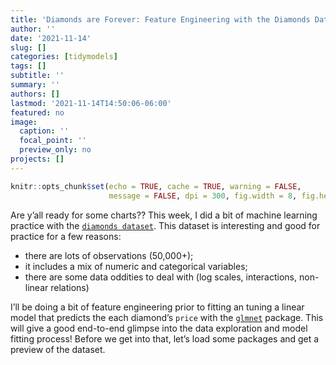 ```yaml
---
title: 'Diamonds are Forever: Feature Engineering with the Diamonds Dataset'
author: ''
date: '2021-11-14'
slug: []
categories: [tidymodels]
tags: []
subtitle: ''
summary: ''
authors: []
lastmod: '2021-11-14T14:50:06-06:00'
featured: no
image:
  caption: ''
  focal_point: ''
  preview_only: no
projects: []
---
```


```r
knitr::opts_chunk$set(echo = TRUE, cache = TRUE, warning = FALSE,
                      message = FALSE, dpi = 300, fig.width = 8, fig.height = 5)
```

Are y'all ready for some charts?? This week, I did a bit of machine learning practice with the [`diamonds dataset`](https://ggplot2.tidyverse.org/reference/diamonds.html). This dataset is interesting and good for practice for a few reasons:

* there are lots of observations (50,000+);
* it includes a mix of numeric and categorical variables;
* there are some data oddities to deal with (log scales, interactions, non-linear relations)

I'll be doing a bit of feature engineering prior to fitting an tuning a linear model that predicts the each diamond's `price` with the [`glmnet`](https://glmnet.stanford.edu/index.html) package. This will give a good end-to-end glimpse into the data exploration and model fitting process! Before we get into that, let's load some packages and get a preview of the dataset.


